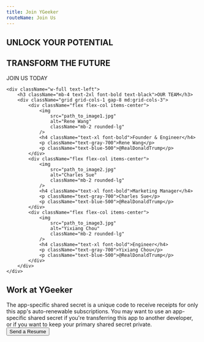 ```yaml
---
title: Join YGeeker
routeName: Join Us
---
```


<section className="flex flex-col items-center justify-center space-y-12 min-h-[60vh]">
	<div className="text-center">
		<h1 className="mb-4 text-4xl font-bold text-green-600">
			UNLOCK YOUR POTENTIAL
		</h1>
		<h2 className="text-3xl font-bold text-blue-600">
			TRANSFORM THE FUTURE
		</h2>
		<p className="mt-4 text-xl font-semibold text-gray-700">
			JOIN US TODAY
		</p>
	</div>

    <div className="w-full text-left">
    	<h3 className="mb-4 text-2xl font-bold text-black">OUR TEAM</h3>
    	<div className="grid grid-cols-1 gap-8 md:grid-cols-3">
    		<div className="flex flex-col items-center">
    			<img
    				src="path_to_image1.jpg"
    				alt="Rene Wang"
    				className="mb-2 rounded-lg"
    			/>
    			<h4 className="text-xl font-bold">Founder & Engineer</h4>
    			<p className="text-gray-700">Rene Wang</p>
    			<p className="text-blue-500">@RealDonaldTrump</p>
    		</div>
    		<div className="flex flex-col items-center">
    			<img
    				src="path_to_image2.jpg"
    				alt="Charles Sue"
    				className="mb-2 rounded-lg"
    			/>
    			<h4 className="text-xl font-bold">Marketing Manager</h4>
    			<p className="text-gray-700">Charles Sue</p>
    			<p className="text-blue-500">@RealDonaldTrump</p>
    		</div>
    		<div className="flex flex-col items-center">
    			<img
    				src="path_to_image3.jpg"
    				alt="Yixiang Chou"
    				className="mb-2 rounded-lg"
    			/>
    			<h4 className="text-xl font-bold">Engineer</h4>
    			<p className="text-gray-700">Yixiang Chou</p>
    			<p className="text-blue-500">@RealDonaldTrump</p>
    		</div>
    	</div>
    </div>

</section>

<section className="mt-12 flex justify-center bg-blue-400 p-12 text-white">
	<div className="max-w-[900px] text-center">
		<h2 className="mb-4 text-3xl">Work at YGeeker</h2>
		<div>
			The app-specific shared secret is a unique code to receive receipts
			for only this app's auto-renewable subscriptions. You may want to
			use an app-specific shared secret if you're transferring this app to
			another developer, or if you want to keep your primary shared secret
			private.
		</div>
		<button className="mt-4 rounded-full bg-white px-6 py-2 text-blue-500 hover:bg-green-700">
			Send a Resume
		</button>
	</div>
</section>
